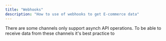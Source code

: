 ```yaml
---
title: "Webhooks"
description: "How to use of webhooks to get E-commerce data"
---
```


There are some channels only support asynch API operations. To be able to receive data from these channels it's best practice to&#x20;
